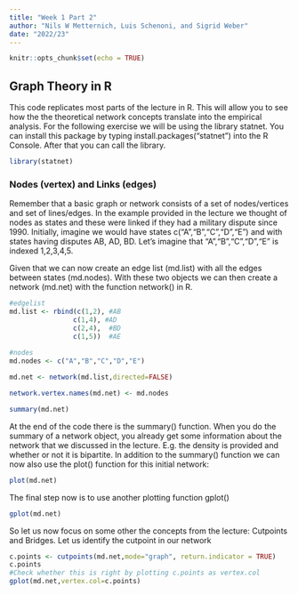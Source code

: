 ```yaml
---
title: "Week 1 Part 2"
author: "Nils W Metternich, Luis Schenoni, and Sigrid Weber"
date: "2022/23"
---
```


```r
knitr::opts_chunk$set(echo = TRUE)
```

## Graph Theory in R 

This code replicates most parts of the lecture in R. This will allow you to see how the the theoretical network concepts translate into the empirical analysis. For the following exercise we will be using the library statnet. You can install this package by typing install.packages("statnet") into the R Console. After that you can call the library.

```r
library(statnet)
```
### Nodes (vertex) and Links (edges)

Remember that a basic graph or network consists of a set of nodes/vertices and set of lines/edges. In the example provided in the lecture we thought of nodes as states and these were linked if they had a military dispute since 1990. Initially, imagine we would have states c("A","B","C","D","E") and with states having disputes AB, AD, BD. Let's imagine that "A","B","C","D","E" is indexed 1,2,3,4,5. 

Given that we can now create an edge list (md.list) with all the edges between states (md.nodes). With these two objects we can then create a network (md.net) with the function network() in R.




```r
#edgelist
md.list <- rbind(c(1,2), #AB
                c(1,4), #AD
                c(2,4),  #BD
                c(1,5))  #AE
 
#nodes
md.nodes <- c("A","B","C","D","E")

md.net <- network(md.list,directed=FALSE)

network.vertex.names(md.net) <- md.nodes

summary(md.net)
```

At the end of the code there is the summary() function. When you do the summary of a network object, you already get some information about the network that we discussed in the lecture. E.g. the density is provided and whether or not it is bipartite. In addition to the summary() function we can now also use the plot() function for this initial network:

```r
plot(md.net)
```

The final step now is to use another plotting function gplot()

```r
gplot(md.net)
```

So let us now focus on some other the concepts from the lecture: Cutpoints and Bridges. Let us identify the cutpoint in our network
```r
c.points <- cutpoints(md.net,mode="graph", return.indicator = TRUE)
c.points
#Check whether this is right by plotting c.points as vertex.col
gplot(md.net,vertex.col=c.points)
```




